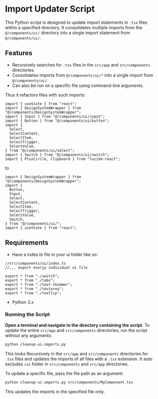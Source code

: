 # Import Updater Script

This Python script is designed to update import statements in `.tsx` files within a specified directory. It consolidates multiple imports from the `@/components/ui/` directory into a single import statement from `@/components/ui/`.

## Features

- Recursively searches for `.tsx` files in the `src/app` and `src/components` directories.
- Consolidates imports from `@/components/ui/*` into a single import from `@/components/ui/`.
- Can also be run on a specific file using command-line arguments.

Thus it refactors files with such imports:

```tsx
import { useState } from "react";
import { DesignSystemWrapper } from "@/components/DesignSystemWrapper";
import { Input } from "@/components/ui/input";
import { Button } from "@/components/ui/button";
import {
  Select,
  SelectContent,
  SelectItem,
  SelectTrigger,
  SelectValue,
} from "@/components/ui/select";
import { Switch } from "@/components/ui/switch";
import { PlusCircle, Clipboard } from "lucide-react";
```

to

```tsx
import { DesignSystemWrapper } from "@/components/DesignSystemWrapper";
import {
  Button,
  Input,
  Select,
  SelectContent,
  SelectItem,
  SelectTrigger,
  SelectValue,
  Switch,
} from "@/components/ui/";
import { useState } from "react";
```

## Requirements

- Have a index.ts file in your ui folder like so:

```tsx
//src/components/ui/index.ts
//... export everyy individual ui file 

export * from "./switch";
export * from "./tabs";
export * from "./text-shimmer";
export * from "./textarea";
export * from "./tooltip";
```

- Python 3.x

### Running the Script

**Open a terminal and navigate to the directory containing the script.**
To update the entire `src/app` and `src/components` directories, run the script without any arguments:

```bash title="Terminal"
python cleanup-ui-imports.py
```

This looks Recursively in the `src/app` and `src/components` directories for `.tsx` files and updates the imports of all files with a `.tsx` extension. It auto excludes `/ui` folder in `src/components` and `src/app` directories.

To update a specific file, pass the file path as an argument:

```bash title="Terminal"
python cleanup-ui-imports.py src/components/MyComponent.tsx
```

This updates the imports in the specified file only.
